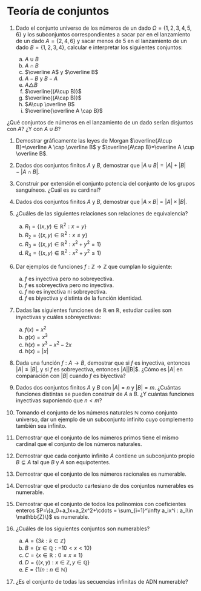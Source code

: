 # Teoría de conjuntos 

1. Dado el conjunto universo de los números de un dado $\Omega=\{1, 2, 3, 4, 5, 6\}$ y los subconjuntos correspondientes a sacar par en el lanzamiento de un dado $A=\{2, 4, 6\}$ y sacar menos de 5 en el lanzamiento de un dado $B=\{1, 2, 3, 4\}$, calcular e interpretar los siguientes conjuntos:

    a. $A\cup B$
    a. $A\cap B$
    a. $\overline A$ y $\overline B$
    a. $A-B$ y $B-A$
    a. $A\triangle B$
    a. $\overline{(A\cup B)}$
    a. $\overline{(A\cap B)}$
    a. $A\cup \overline B$
    a. $\overline{\overline A \cap B}$


¿Qué conjuntos de números en el lanzamiento de un dado serían disjuntos con $A$? ¿Y con $A\cup B$?

1. Demostrar gráficamente las leyes de Morgan $\overline{A\cup B}=\overline A \cap \overline B$ y  $\overline{A\cap B}=\overline A \cup \overline B$.

1. Dados dos conjuntos finitos $A$ y $B$, demostrar que $|A\cup B| = |A|+|B|-|A\cap B|$.

1. Construir por extensión el conjunto potencia del conjunto de los grupos sanguíneos. ¿Cuál es su cardinal?

1. Dados dos conjuntos finitos $A$ y $B$, demostrar que $|A\times B|=|A|\times |B|$.

1. ¿Cuáles de las siguientes relaciones son relaciones de equivalencia?

    a. $R_1=\{(x,y)\in \mathbb{R}^2: x = y\}$
    a. $R_2=\{(x,y)\in \mathbb{R}^2: x\leq y\}$
    a. $R_3=\{(x,y)\in \mathbb{R}^2: x^2 + y^2 = 1\}$
    c. $R_4=\{(x,y)\in \mathbb{R}^2: x^2 + y^2 \leq 1\}$

1. Dar ejemplos de funciones $f:\mathbb{Z}\rightarrow \mathbb{Z}$ que cumplan lo siguiente:

    a. $f$ es inyectiva pero no sobreyectiva.
    b. $f$ es sobreyectiva pero no inyectiva.
    c. $f$ no es inyectiva ni sobreyectiva.
    d. $f$ es biyectiva y distinta de la función identidad.

1. Dadas las siguientes funciones de $\mathbb{R}$ en $\mathbb{R}$, estudiar cuáles son inyectivas y cuáles sobreyectivas:

    a. $f(x)=x^2$
    b. $g(x)=x^3$
    d. $h(x)=x^3-x^2-2x$
    c. $h(x)=|x|$

1. Dada una función $f:A\rightarrow B$, demostrar que si $f$ es inyectiva, entonces $|A|\leq |B|$, y si $f$ es sobreyectiva, entonces $|A|$\leq |B|$. ¿Cómo es $|A|$ en comparación con $|B|$ cuando $f$ es biyectiva?

1. Dados dos conjuntos finitos $A$ y $B$ con $|A|=n$ y $|B|=m$. ¿Cuántas funciones distintas se pueden construir de $A$ a $B$. ¿Y cuántas funciones inyectivas suponiendo que $n<m$?

1. Tomando el conjunto de los números naturales $\mathbb{N}$ como conjunto universo, dar un ejemplo de un subconjunto infinito cuyo complemento también sea infinito.

1. Demostrar que el conjunto de los números primos tiene el mismo cardinal que el conjunto de los números naturales.

1. Demostrar que cada conjunto infinito $A$ contiene un subconjunto propio $B\subsetneq A$ tal que $B$ y $A$ son equipotentes.

1. Demostrar que el conjunto de los números racionales es numerable.

1. Demostrar que el producto cartesiano de dos conjuntos numerables es numerable.

1. Demostrar que el conjunto de todos los polinomios con coeficientes enteros $P=\{a_0+a_1x+a_2x^2+\cdots = \sum_{i=1}^\infty a_ix^i : a_i\in \mathbb{Z}\}$ es numerable.

1. ¿Cuáles de los siguientes conjuntos son numerables?

    a. $A=\{3k: k\in \mathbb{Z}\}$
    a. $B=\{x\in \mathbb{Q}: -10 < x < 10\}$
    a. $C = \{x\in \mathbb{R}: 0\leq x\leq 1\}$
    a. $D=\{(x,y): x\in \mathbb{Z}, y\in \mathbb{Q}\}$
    a. $E=\{1/n : n\in \mathbb{N}\}$

1. ¿Es el conjunto de todas las secuencias infinitas de ADN numerable? 

